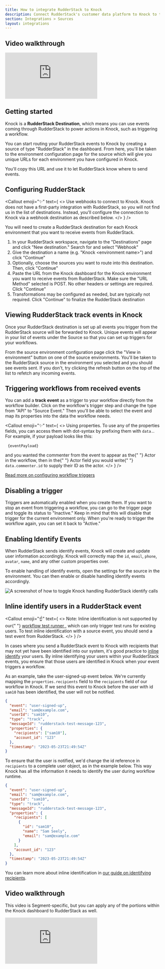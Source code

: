 ```yaml
---
title: How to integrate RudderStack to Knock
description: Connect RudderStack's customer data platform to Knock to trigger notifications based on user events and properties.
section: Integrations > Sources
layout: integrations
---
```


## Video walkthrough

<div style={{ position: "relative", paddingBottom: "56.25%", height: 0 }}>
  <iframe
    src="https://www.loom.com/embed/ef62371265bb4725a88b0607cba6da8b"
    frameBorder="0"
    allowFullScreen
    style={{
      position: "absolute",
      top: 0,
      left: 0,
      width: "100%",
      height: "100%",
    }}
  ></iframe>
</div>

## Getting started

Knock is a **RudderStack Destination**, which means you can use events coming through RudderStack to power actions in Knock, such as triggering a workflow.

You can start routing your RudderStack events to Knock by creating a source of type "RudderStack" in the dashboard. From here, you'll be taken to the environment configuration page for the source which will give you unique URLs for each environment you have configured in Knock.

You'll copy this URL and use it to let RudderStack know where to send events.

## Configuring RudderStack

<Callout
  emoji="✨"
  text={
    <>
      <span className="font-bold">Use webhooks to connect to Knock.</span> Knock
      does not have a first-party integration with RudderStack, so you will not
      find us in the list of destinations. Instead, you'll configure the
      connection to Knock via a webhook destination as described below.
    </>
  }
/>

You will need to create a RudderStack destination for each Knock environment that you want to receive events from RudderStack.

1. In your RudderStack workspace, navigate to the "Destinations" page and click "New destination." Search for and select "Webhook"
2. Give the destination a name (e.g. "Knock &lt;environment name&gt;") and click "Continue"
3. Optionally, choose the sources you want to route into this destination. Then, click "Continue"
4. Paste the URL from the Knock dashboard for the Knock environment you want to receive events from RudderStack. Make sure the "URL Method" selected is POST. No other headers or settings are required. Click "Continue"
5. Transformations may be configured as needed, but are typically not required. Click "Continue" to finalize the RudderStack destination

## Viewing RudderStack track events in Knock

Once your RudderStack destination is set up all events you trigger from the RudderStack source will be forwarded to Knock. Unique events will appear in your list of events under the Source so that you can set up triggers for your workflows.

From the source environment configuration page click the "View in environment" button on one of the source environments. You'll be taken to the RudderStack source in the environment you selected and you should see events sent. If you don't, try clicking the refresh button on the top of the list to refetch any incoming events.

## Triggering workflows from received events

You can add a **track event** as a trigger to your workflow directly from the workflow builder. Click on the workflow's trigger step and change the type from "API" to "Source Event." Then you'll be able to select the event and map its properties into the data the workflow needs.

<Callout
  emoji="✨"
  text={
    <>
      <span className="font-bold">Using properties.</span> To use any of the
      properties fields, you can access them with dot-syntax by prefixing them
      with <code>data.</code>. For example, if your payload looks like this:
      <div className="mt-2 mb-2">
        <pre>
          <code>{eventPayload}</code>
        </pre>
      </div>
      and you wanted the commenter from the event to appear as the{" "}
      <span className="font-bold">Actor</span> in the workflow, then in the{" "}
      <span className="font-bold">Actor</span> field you would write{" "}
      <code>data.commenter.id</code> to supply their ID as the actor.
    </>
  }
/>

[Read more on configuring workflow triggers](/integrations/sources/overview#workflow-triggers)

## Disabling a trigger

Triggers are automatically enabled when you create them. If you want to stop an event from triggering a workflow, you can go to the trigger page and toggle its status to "Inactive." Keep in mind that this will disable that trigger for the current environment only. When you're ready to trigger the workflow again, you can set it back to "Active."

## Enabling Identify Events

When RudderStack sends identify events, Knock will create and update user information accordingly. Knock will correctly map the `id`, `email`, `phone`, `avatar`, `name`, and any other custom properties over.

To enable handling of identify events, open the settings for the source in the environment. You can then enable or disable handling identify events accordingly.

![A screenshot of how to toggle Knock handling RudderStack identify calls](/images/sources/rudderstack-identify.png)

## Inline identify users in a RudderStack event

<Callout
  emoji="☝️"
  text={
    <>
      <span className="font-bold">Note:</span> Inline identification is not
      supported by our{" "}
      <a href="/send-notifications/testing-workflows#the-workflow-test-runner">
        workflow test runner
      </a>
      , which can only trigger test runs for existing users. To test inline identification
      with a source event, you should send a test event from RudderStack.
    </>
  }
/>

In cases where you send a RudderStack event to Knock with recipients that may not yet have been identified into our system, it's good practice to [inline identify](/managing-recipients/identifying-recipients#inline-identifying-recipients) your users. By inline identifying your users within your RudderStack events, you ensure that those users are identified in Knock when your event triggers a workflow.

As an example, take the user-signed-up event below. We're currently mapping the `properties.recipients` field to the `recipients` field of our workflow in Knock. If we send this event to Knock before the user with id `sam10` has been identified, the user will not be notified.

```json title="A RudderStack event without inline identify"
{
  "event": "user-signed-up",
  "email": "sam@example.com",
  "userId": "sam10",
  "type": "track",
  "messageId": "rudderstack-test-message-123",
  "properties": {
    "recipients": ["sam10"],
    "account_id": "123"
  },
  "timestamp": "2023-05-23T21:49:54Z"
}
```

To ensure that the user is notified, we'd change the id reference in `recipients` to a complete user object, as in the example below. This way Knock has all the information it needs to identify the user during workflow runtime.

```json title="A RudderStack event with inline identify"
{
  "event": "user-signed-up",
  "email": "sam@example.com",
  "userId": "sam10",
  "type": "track",
  "messageId": "rudderstack-test-message-123",
  "properties": {
    "recipients": [
      {
        "id": "sam10",
        "name": "Sam Seely",
        "email": "sam@example.com"
      }
    ],
    "account_id": "123"
  },
  "timestamp": "2023-05-23T21:49:54Z"
}
```

You can learn more about inline identification in [our guide on identifying recipients](/managing-recipients/identifying-recipients).

## Video walkthrough

This video is Segment-specific, but you can apply any of the portions within the Knock dashboard to RudderStack as well.

<div style={{ position: "relative", paddingBottom: "56.25%", height: 0 }}>
  <iframe
    src="https://www.youtube.com/embed/Fj8wl6TNbrI?si=D5Wt6etwiahGvKs3"
    frameBorder="0"
    allowFullScreen
    style={{
      position: "absolute",
      top: 0,
      left: 0,
      width: "100%",
      height: "100%",
    }}
  ></iframe>
</div>
